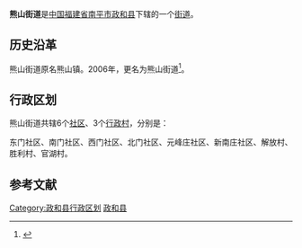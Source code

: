 {{中国乡级行政区
| 行政区全称 = 熊山街道
| 景观照片文件名 =
| 景观照片描述 =
| 汉语拼音 =
| 通用拼音 =
| 注音符號 =
| 其它标音类型1 =
| 其它标音1 =
| 其它标音类型2 =
| 其它标音2 =
| 其它语言类型1 =
| 其它语言地名1 =
| 其它语言类型2 =
| 其它语言地名2 =
| 上级行政区 = [[福建省|福建省]][[南平市|南平市]][[政和县|政和县]]
| 行政区类别 = [[街道|街道]]
| 行政区划代码 =350725100
| 地理坐标 =
| 总面积 =
| 户籍人口 =
| 户籍人口年份 =
| 常住人口 =
| 常住人口年份 =
| 人口密度 =
| 行政区划 =
| 官方网站 =
| 政府驻地 =胜利街330号
| 邮政编码 =
| 毗邻行政区 =
| 位置图文件名 =
| 位置图描述 =
}}
'''熊山街道'''是[[中华人民共和国|中国]][[福建省|福建省]][[南平市|南平市]][[政和县|政和县]]下辖的一个[[街道|街道]]。

== 历史沿革 ==
熊山街道原名熊山镇。2006年，更名为熊山街道<ref>{{cite web|author=福建省人民政府|title=福建省人民政府关于撤销政和县熊山镇建制设立熊山街道办事处的批复|url=http://www.fujian.gov.cn/zfxxgkl/xxgkml/jgzz/mzcjbzzc/200806/t20080618_75541.htm|accessdate=2011-11-23|date=2006-05-26|year=2006}}{{dead link|date=2018年3月 |bot=InternetArchiveBot |fix-attempted=yes }}</ref>。

== 行政区划 ==

熊山街道共辖6个[[社区|社区]]、3个[[行政村|行政村]]，分别是：

东门社区、南门社区、西门社区、北门社区、元峰庄社区、新南庄社区、解放村、胜利村、官湖村。 

== 参考文献 ==
{{Reflist}}

{{政和县行政区划}}
{{福建小作品}}

[[Category:政和县行政区划|Category:政和县行政区划]]
[[Category:南平市街道_(行政区划)|政和县]]